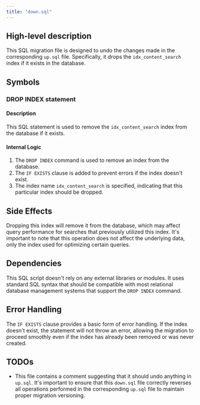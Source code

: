```yaml
---
title: "down.sql"
---
```


## High-level description
This SQL migration file is designed to undo the changes made in the corresponding `up.sql` file. Specifically, it drops the `idx_content_search` index if it exists in the database.

## Symbols

### DROP INDEX statement
#### Description
This SQL statement is used to remove the `idx_content_search` index from the database if it exists.

#### Internal Logic
1. The `DROP INDEX` command is used to remove an index from the database.
2. The `IF EXISTS` clause is added to prevent errors if the index doesn't exist.
3. The index name `idx_content_search` is specified, indicating that this particular index should be dropped.

## Side Effects
Dropping this index will remove it from the database, which may affect query performance for searches that previously utilized this index. It's important to note that this operation does not affect the underlying data, only the index used for optimizing certain queries.

## Dependencies
This SQL script doesn't rely on any external libraries or modules. It uses standard SQL syntax that should be compatible with most relational database management systems that support the `DROP INDEX` command.

## Error Handling
The `IF EXISTS` clause provides a basic form of error handling. If the index doesn't exist, the statement will not throw an error, allowing the migration to proceed smoothly even if the index has already been removed or was never created.

## TODOs
- This file contains a comment suggesting that it should undo anything in `up.sql`. It's important to ensure that this `down.sql` file correctly reverses all operations performed in the corresponding `up.sql` file to maintain proper migration versioning.